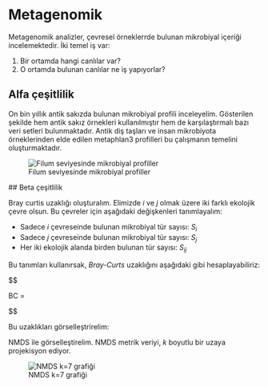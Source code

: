 # Metagenomik

Metagenomik analizler, çevresel örneklerrde bulunan mikrobiyal içeriği incelemektedir. İki temel iş var:


1. Bir ortamda hangi canlılar var?
2. O ortamda bulunan canlılar ne iş yapıyorlar?



## Alfa çeşitlilik

On bin yıllık antik sakızda bulunan mikrobiyal profili inceleyelim. Gösterilen şekilde hem antik sakız örnekleri kullanılmıştır hem de karşılaştırmalı bazı veri setleri bulunmaktadır. Antik diş taşları ve insan mikrobiyota örneklerinden elde edilen metaphlan3 profilleri bu çalışmanın temelini oluşturmaktadır.

![Filum seviyesinde mikrobiyal profiller](images/Figure-S1.png)

## Beta çeşitlilik

Bray curtis uzaklığı oluşturalım. Elimizde $i$ ve $j$ olmak üzere iki farklı ekolojik çevre olsun. Bu çevreler için aşağıdaki değişkenleri tanımlayalım:

+ Sadece $i$ çevreseinde bulunan mikrobiyal tür sayısı: $S_i$
+ Sadece $j$ çevreseinde bulunan mikrobiyal tür sayısı: $S_j$
+ Her iki ekolojik alanda birden bulunan tür sayısı: $S_{ij}$

Bu tanımları kullanırsak, *Bray-Curts* uzaklığını aşağıdaki gibi hesaplayabiliriz:

$$

BC = \frac{S_i+ S_j}{2S_{ij}}

$$

Bu uzaklıkları görselleştrirelim:



NMDS ile görselleştirelim. NMDS metrik veriyi, $k$ boyutlu bir uzaya projekisyon ediyor. 

![NMDS k=7 grafiği](images/Figure-1.png)

